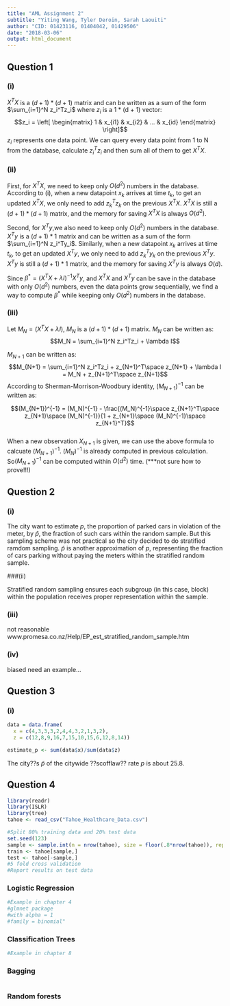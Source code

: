 ---
title: "AML Assignment 2"
subtitle: "Yiting Wang, Tyler Deroin, Sarah Laouiti"
author: "CID: 01423116, 01404042, 01429506"
date: "2018-03-06"
output: html_document
---

## Question 1

### (i)

$X^TX$ is a $(d+1) * (d+1)$ matrix and can be written as a sum of the form $\sum_{i=1}^N z_i^Tz_i$ where $z_i$ is a 1 * (d + 1) vector:
$$z_i = \left[
 \begin{matrix}
   1 & x_{i1} & x_{i2} & ... & x_{id}
  \end{matrix}
  \right]$$
$z_i$ represents one data point. We can query every data point from 1 to N from the database, calculate $z_i^Tz_i$ and then sum all of them to get $X^TX$.


### (ii)

First, for $X^TX$, we need to keep only $O(d^2)$ numbers in the database. According to (i), when a new datapoint $x_k$ arrives at time $t_k$, to get an updated $X^TX$, we only need to add $z_k^Tz_k$ on the previous $X^TX$. $X^TX$ is still a $(d+1) * (d+1)$ matrix, and the memory for saving $X^TX$ is always $O(d^2)$.

Second, for $X^Ty$,we also need to keep only $O(d^2)$ numbers in the database. $X^Ty$ is a $(d+1)*1$ matrix and can be written as a sum of the form $\sum_{i=1}^N z_i^Ty_i$. Similarly, when a new datapoint $x_k$ arrives at time $t_k$, to get an updated $X^Ty$, we only need to add $z_k^Ty_k$ on the previous $X^Ty$. $X^Ty$ is still a $(d+1) * 1$ matrix, and the memory for saving $X^Ty$ is always $O(d)$.

Since $\beta^* = (X^TX+ \lambda I)^{-1}X^Ty$, and $X^TX$ and $X^Ty$ can be save in the database with only $O(d^2)$ numbers, even the data points grow sequentially, we find a way to compute $\beta^*$ while keeping only $O(d^2)$ numbers in the database.

### (iii)

Let $M_N = (X^TX + \lambda I)$, $M_N$ is a $(d+1) * (d+1)$ matrix. $M_N$ can be written as:
$$M_N = \sum_{i=1}^N z_i^Tz_i + \lambda I$$

$M_{N+1}$ can be written as:
$$M_{N+1} = \sum_{i=1}^N z_i^Tz_i + z_{N+1}^T\space z_{N+1} + \lambda I = M_N + z_{N+1}^T\space z_{N+1}$$
According to Sherman-Morrison-Woodbury identity, $(M_{N+1})^{-1}$ can be written as:

$$(M_{N+1})^{-1} = (M_N)^{-1} - \frac{(M_N)^{-1}\space z_{N+1}^T\space z_{N+1}\space (M_N)^{-1}}{1 + z_{N+1}\space (M_N)^{-1}\space z_{N+1}^T}$$  
When a new observation $X_{N+1}$ is given, we can use the above formula to calcuate $(M_{N+1})^{-1}$. $(M_N)^{-1}$ is already computed in previous calculation. So$(M_{N+1})^{-1}$ can be computed within $O(d^2)$ time. (***not sure how to prove!!!)


## Question 2

### (i)

The city want to estimate $p$, the proportion of parked cars in violation of the meter, by $\hat p$, the fraction of such cars within the random sample. But this sampling scheme was not practical so the city decided to do stratified ramdom sampling. $\widetilde p$ is another approximation of $p$, representing the fraction of cars parking without paying the meters within the stratified random sample.

###(ii)

Stratified random sampling ensures each subgroup (in this case, block) within the population receives proper representation within the sample.

### (iii)
not reasonable 
www.promesa.co.nz/Help/EP_est_stratified_random_sample.htm

### (iv)
biased
need an example...

## Question 3

### (i)
```{r}
data = data.frame(
  x = c(4,3,3,3,2,4,4,3,2,1,3,2), 
  z = c(12,8,9,16,7,15,10,15,6,12,8,14))

estimate_p <- sum(data$x)/sum(data$z)
```

The city??s $\widetilde p$ of the citywide ??scofflaw?? rate $p$ is about $25.8%$.

## Question 4
```{r, message=FALSE, include=FALSE}
library(readr)
library(ISLR)
library(tree)
tahoe <- read_csv("Tahoe_Healthcare_Data.csv")

#Split 80% training data and 20% test data
set.seed(123)
sample <- sample.int(n = nrow(tahoe), size = floor(.8*nrow(tahoe)), replace = F)
train <- tahoe[sample,]
test <- tahoe[-sample,]
#5 fold cross validation
#Report results on test data
```



### Logistic Regression
```{r}
#Example in chapter 4
#glmnet package
#with alpha = 1
#family = binomial"

```



### Classification Trees

```{r}
#Example in chapter 8
```


### Bagging
```{r}

```



### Random forests

